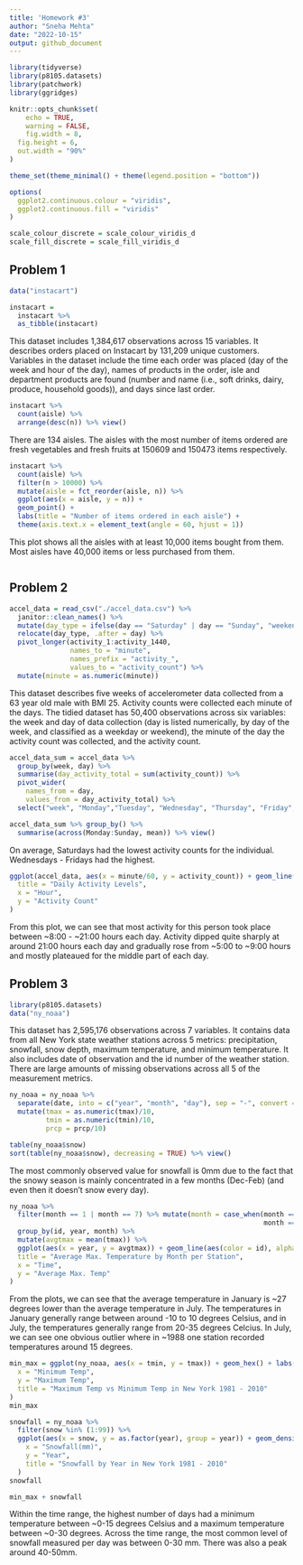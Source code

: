 ```yaml
---
title: 'Homework #3'
author: "Sneha Mehta"
date: "2022-10-15"
output: github_document
---
```


```r
library(tidyverse)
library(p8105.datasets)
library(patchwork)
library(ggridges)

knitr::opts_chunk$set(
	echo = TRUE,
	warning = FALSE,
	fig.width = 8, 
  fig.height = 6,
  out.width = "90%"
)

theme_set(theme_minimal() + theme(legend.position = "bottom"))

options(
  ggplot2.continuous.colour = "viridis",
  ggplot2.continuous.fill = "viridis"
)

scale_colour_discrete = scale_colour_viridis_d
scale_fill_discrete = scale_fill_viridis_d
```

## Problem 1
```r
data("instacart")

instacart = 
  instacart %>% 
  as_tibble(instacart)
```

This dataset includes 1,384,617 observations across 15 variables. It describes orders placed on Instacart by 131,209 unique customers. Variables in the dataset include the time each order was placed (day of the week and hour of the day), names of products in the order, isle and department products are found (number and name (i.e., soft drinks, dairy, produce, household goods)), and days since last order.

```r
instacart %>% 
  count(aisle) %>% 
  arrange(desc(n)) %>% view()
```
There are 134 aisles. The aisles with the most number of items ordered are fresh vegetables and fresh fruits at 150609 and 150473 items respectively.

```r
instacart %>% 
  count(aisle) %>% 
  filter(n > 10000) %>% 
  mutate(aisle = fct_reorder(aisle, n)) %>% 
  ggplot(aes(x = aisle, y = n)) + 
  geom_point() + 
  labs(title = "Number of items ordered in each aisle") +
  theme(axis.text.x = element_text(angle = 60, hjust = 1))
```
This plot shows all the aisles with at least 10,000 items bought from them. Most aisles have 40,000 items or less purchased from them.

```r

```



## Problem 2
```r
accel_data = read_csv("./accel_data.csv") %>% 
  janitor::clean_names() %>% 
  mutate(day_type = ifelse(day == "Saturday" | day == "Sunday", "weekend", "weekday")) %>% 
  relocate(day_type, .after = day) %>% 
  pivot_longer(activity_1:activity_1440,
               names_to = "minute",
               names_prefix = "activity_",
               values_to = "activity_count") %>% 
  mutate(minute = as.numeric(minute))
```
This dataset describes five weeks of accelerometer data collected from a 63 year old male with BMI 25. Activity counts were collected each minute of the days. The tidied dataset has 50,400 observations across six variables: the week and day of data collection (day is listed numerically, by day of the week, and classified as a weekday or weekend), the minute of the day the activity count was collected, and the activity count.

```r
accel_data_sum = accel_data %>% 
  group_by(week, day) %>% 
  summarise(day_activity_total = sum(activity_count)) %>% 
  pivot_wider(
    names_from = day,
    values_from = day_activity_total) %>% 
  select("week", "Monday","Tuesday", "Wednesday", "Thursday", "Friday", "Saturday", "Sunday")

accel_data_sum %>% group_by() %>% 
  summarise(across(Monday:Sunday, mean)) %>% view()
```

On average, Saturdays had the lowest activity counts for the individual. Wednesdays - Fridays had the highest.

```r
ggplot(accel_data, aes(x = minute/60, y = activity_count)) + geom_line(aes(color = day)) + geom_point(aes(color = day), alpha = 0.5) + geom_smooth() + labs(
  title = "Daily Activity Levels",
  x = "Hour",
  y = "Activity Count"
)
```
From this plot, we can see that most activity for this person took place between ~8:00 - ~21:00 hours each day. Activity dipped quite sharply at around 21:00 hours each day and gradually rose from ~5:00 to ~9:00 hours and mostly plateaued for the middle part of each day.

## Problem 3

```r
library(p8105.datasets)
data("ny_noaa") 
```
This dataset has 2,595,176 observations across 7 variables. It contains data from all New York state weather stations across 5 metrics: precipitation, snowfall, snow depth, maximum temperature, and minimum temperature. It also includes date of observation and the id number of the weather station. There are large amounts of missing observations across all 5 of the measurement metrics.

```r
ny_noaa = ny_noaa %>% 
  separate(date, into = c("year", "month", "day"), sep = "-", convert = TRUE) %>% 
  mutate(tmax = as.numeric(tmax)/10, 
         tmin = as.numeric(tmin)/10,
         prcp = prcp/10)

table(ny_noaa$snow)
sort(table(ny_noaa$snow), decreasing = TRUE) %>% view()
```
The most commonly observed value for snowfall is 0mm due to the fact that the snowy season is mainly concentrated in a few months (Dec-Feb) (and even then it doesn't snow every day).


```r
ny_noaa %>% 
  filter(month == 1 | month == 7) %>% mutate(month = case_when(month == 1 ~ "January",
                                                               month == 7 ~ "July")) %>% 
  group_by(id, year, month) %>% 
  mutate(avgtmax = mean(tmax)) %>% 
  ggplot(aes(x = year, y = avgtmax)) + geom_line(aes(color = id), alpha = 0.5) + facet_grid(.~ month) + theme(legend.position = "none") + labs(
  title = "Average Max. Temperature by Month per Station",
  x = "Time",
  y = "Average Max. Temp"
)
```
From the plots, we can see that the average temperature in January is ~27 degrees lower than the average temperature in July. The temperatures in January generally range between around -10 to 10 degrees Celsius, and in July, the temperatures generally range from 20-35 degrees Celcius. In July, we can see one obvious outlier where in ~1988 one station recorded temperatures around 15 degrees.

```r
min_max = ggplot(ny_noaa, aes(x = tmin, y = tmax)) + geom_hex() + labs(
  x = "Minimum Temp",
  y = "Maximum Temp", 
  title = "Maximum Temp vs Minimum Temp in New York 1981 - 2010"
)
min_max

snowfall = ny_noaa %>% 
  filter(snow %in% (1:99)) %>% 
  ggplot(aes(x = snow, y = as.factor(year), group = year)) + geom_density_ridges() + labs(
    x = "Snowfall(mm)",
    y = "Year",
    title = "Snowfall by Year in New York 1981 - 2010"
  )
snowfall

min_max + snowfall
```
Within the time range, the highest number of days had a minimum temperature between ~0-15 degrees Celsius and a maximum temperature between ~0-30 degrees. Across the time range, the most common level of snowfall measured per day was between 0-30 mm. There was also a peak around 40-50mm. 
